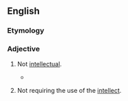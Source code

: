==English==

===Etymology===
{{prefix|en|un|intellectual}}

===Adjective===
{{en-adj}}

# {{lb|en|of a person}} Not [[intellectual]].
#* {{quote-book|1=en|year=1886|translator=H.L. Br&aelig;kstad|author=Peter Christen Asbj&oslash;rnsen|authorlink=Peter Christen Asbj&oslash;rnsen|title=Folk and Fairy Tales|page=296|passage=A middle-aged peasant woman of a very common and '''unintellectual''' appearance was busy blowing into a blaze some branches and sticks of wood under the coffee-kettle on the open hearth.}}
# {{lb|en|of a task}} Not requiring the use of the [[intellect]].